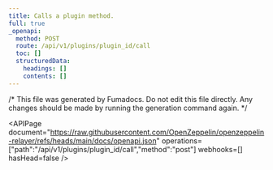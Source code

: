 ```yaml
---
title: Calls a plugin method.
full: true
_openapi:
  method: POST
  route: /api/v1/plugins/plugin_id/call
  toc: []
  structuredData:
    headings: []
    contents: []
---
```


/* This file was generated by Fumadocs. Do not edit this file directly. Any changes should be made by running the generation command again. */

<APIPage document="https://raw.githubusercontent.com/OpenZeppelin/openzeppelin-relayer/refs/heads/main/docs/openapi.json" operations=["path":"/api/v1/plugins/plugin_id/call","method":"post"] webhooks=[] hasHead=false />
